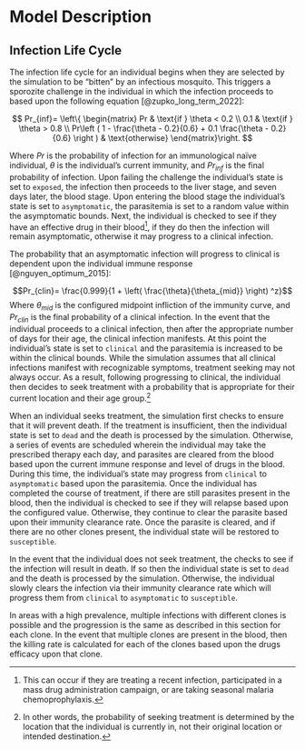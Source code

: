 # Model Description

## Infection Life Cycle

The infection life cycle for an individual begins when they are selected by the simulation to be "bitten" by an infectious mosquito. This triggers a sporozite challenge in the individual in which the infection proceeds to based upon the following equation [@zupko_long_term_2022]:

$$
Pr_{inf}= \left\{
\begin{matrix}
Pr & \text{if } \theta < 0.2 \\
0.1 & \text{if } \theta > 0.8 \\
Pr\left ( 1 - \frac{\theta - 0.2}{0.6} + 0.1 \frac{\theta - 0.2}{0.6} \right ) & \text{otherwise}
\end{matrix}\right.
$$

Where *Pr* is the probability of infection for an immunological naïve individual, $\theta$ is the individual's current immunity, and *Pr~inf~* is the final probability of infection. Upon failing the challenge the individual's state is set to `exposed`, the infection then proceeds to the liver stage, and seven days later, the blood stage. Upon entering the blood stage the individual's state is set to `asymptomatic`, the parasitemia is set to a random value within the asymptomatic bounds. Next, the individual is checked to see if they have an effective drug in their blood^[This can occur if they are treating a recent infection, participated in a mass drug administration campaign, or are taking seasonal malaria chemoprophylaxis.], if they do then the infection will remain asymptomatic, otherwise it may progress to a clinical infection.

The probability that an asymptomatic infection will progress to clinical is dependent upon the individual immune response [@nguyen_optimum_2015]:

$$Pr_{clin}= \frac{0.999}{1 + \left( \frac{\theta}{\theta_{mid}} \right) ^z}$$
Where $\theta_{mid}$ is the configured midpoint infliction of the immunity curve, and *Pr~clin~* is the final probability of a clinical infection. In the event that the individual proceeds to a clinical infection, then after the appropriate number of days for their age, the clinical infection manifests. At this point the individual's state is set to `clinical` and the parasitemia is increased to be within the clinical bounds. While the simulation assumes that all clinical infections manifest with recognizable symptoms, treatment seeking may not always occur. As a result, following progressing to clinical, the individual then decides to seek treatment with a probability that is appropriate for their current location and their age group.^[In other words, the probability of seeking treatment is determined by the location that the individual is currently in, not their original location or intended destination.] 

When an individual seeks treatment, the simulation first checks to ensure that it will prevent death. If the treatment is insufficient, then the individual state is set to `dead` and the death is processed by the simulation. Otherwise, a series of events are scheduled wherein the individual may take the prescribed therapy each day, and parasites are cleared from the blood based upon the current immune response and level of drugs in the blood. During this time, the individual's state may progress from `clinical` to `asymptomatic` based upon the parasitemia. Once the individual has completed the course of treatment, if there are still parasites present in the blood, then the individual is checked to see if they will relapse based upon the configured value. Otherwise, they continue to clear the parasite based upon their immunity clearance rate. Once the parasite is cleared, and if there are no other clones present, the individual state will be restored to `susceptible`.

In the event that the individual does not seek treatment, the checks to see if the infection will result in death. If so then the individual state is set to `dead` and the death is processed by the simulation. Otherwise, the individual slowly clears the infection via their immunity clearance rate which will progress them from `clinical` to `asymptomatic` to `susceptible`.

In areas with a high prevalence, multiple infections with different clones is possible and the progression is the same as described in this section for each clone. In the event that multiple clones are present in the blood, then the killing rate is calculated for each of the clones based upon the drugs efficacy upon that clone.
